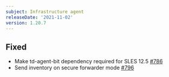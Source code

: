 ```yaml
---
subject: Infrastructure agent
releaseDate: '2021-11-02'
version: 1.20.7
---
```


## Fixed
* Make td-agent-bit dependency required for SLES 12.5 [#786](https://github.com/newrelic/infrastructure-agent/pull/786)
* Send inventory on secure forwarder mode [#796](https://github.com/newrelic/infrastructure-agent/pull/796)
